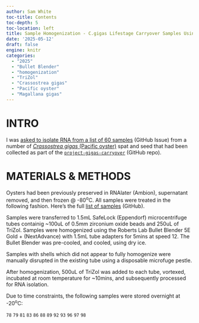 ```yaml
---
author: Sam White
toc-title: Contents
toc-depth: 5
toc-location: left
title: Sample Homogenization - C.gigas Lifestage Carryover Samples Using TriZol and Bullet Blender
date: '2025-05-12'
draft: false
engine: knitr
categories: 
  - "2025"
  - "Bullet Blender"
  - "homogenization"
  - "TriZol"
  - "Crassostrea gigas"
  - "Pacific oyster"
  - "Magallana gigas"
---
```

# INTRO

I was [asked to isolate RNA from a list of 60 samples](https://github.com/RobertsLab/resources/issues/2062) (GitHub Issue) from a number of [_Crassostrea gigas_ (Pacific oyster)](http://en.wikipedia.org/wiki/Pacific_oyster) spat and seed that had been collected as part of the [`project-gigas-carryover`](https://github.com/RobertsLab/project-gigas-carryover/tree/main/lifestage_carryover) (GitHub repo).

# MATERIALS & METHODS

Oysters had been previously preserved in RNAlater (Ambion), supernatant removed, and then frozen @ -80<sup>o</sup>C. All samples were treated in the following fashion. Here's the full [list of samples](https://github.com/RobertsLab/project-gigas-carryover/blob/main/lifestage_carryover/data/sampling_metadata/20241230_rna_extractions.csv) (GitHub).

Samples were transferred to 1.5mL SafeLock (Eppendorf) microcentrifuge tubes containig ~100uL of 0.5mm zirconium oxide beads and 250uL of TriZol. Samples were homogenized using the Roberts Lab Bullet Blender 5E Gold + (NextAdvance) with 1.5mL tube adapters for 5mins at speed 12. The Bullet Blender was pre-cooled, and cooled, using dry ice.

Samples with shells which did not appear to fully homogenize were manually disrupted in the existing tube using a disposable microfuge pestle.

After homogenization, 500uL of TriZol was added to each tube, vortexed, incubated at room temperature for ~10mins, and subsequently processed for RNA isolation.

::: {.callout-note}
Due to time constraints, the following samples were stored overnight at -20<sup>o</sup>C:

`78`
`79`
`81`
`83`
`86`
`88`
`89`
`92`
`93`
`96`
`97`
`98`
:::

